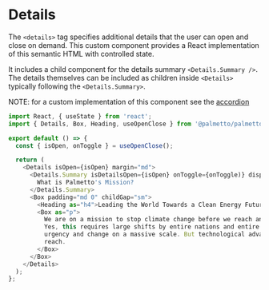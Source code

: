 
<Meta title="Components/Details/Codesandbox" />

# Details

The `<details>` tag specifies additional details that the user can open and close on demand. This custom component
provides a React implementation of this semantic HTML with controlled state.

It includes a child component for the details summary `<Details.Summary />`. The details themselves can be included as children
inside `<Details>` typically following the `<Details.Summary>`.

NOTE: for a custom implementation of this component see the [accordion](/?path=/story/components-accordion-overview--default-story)

```js codesandbox=palmetto-components
import React, { useState } from 'react';
import { Details, Box, Heading, useOpenClose } from '@palmetto/palmetto-components';

export default () => {
  const { isOpen, onToggle } = useOpenClose();

  return (
    <Details isOpen={isOpen} margin="md">
      <Details.Summary isDetailsOpen={isOpen} onToggle={onToggle)} display="inline">
        What is Palmetto's Mission?
      </Details.Summary>
      <Box padding="md 0" childGap="sm">
        <Heading as="h4">Leading the World Towards a Clean Energy Future</Heading>
        <Box as="p">
          We are on a mission to stop climate change before we reach an irreversible tipping point.
          Yes, this requires large shifts by entire nations and entire populations. It requires
          urgency and change on a massive scale. But technological advancements have put it within
          reach.
        </Box>
      </Box>
    </Details>
  );
};
```
